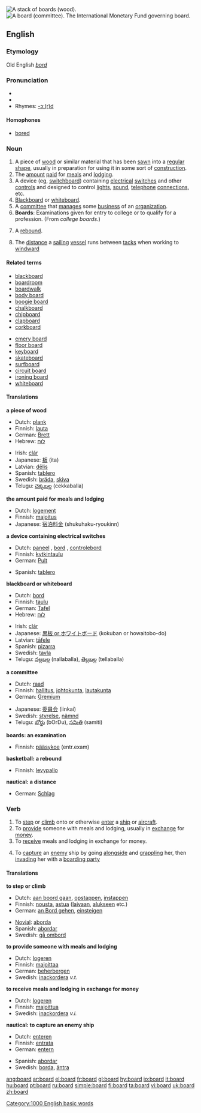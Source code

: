 [[Image:Wood from victoria mountain ash.jpg|thumb|right|A stack of boards (wood).]]
[[Image:Board of Governors International Monetary Fund.jpg|thumb|right|A board (committee).  The International Monetary Fund governing board.]]
==English==

{{rank|opposite|vast|isn't|974|board|associated|worse|safe}}

===Etymology===
Old English ''[[bord]]''

===Pronunciation===
* {{audio|en-us-board.ogg|Audio US}}
* {{IPA| [bɔ:rd]}}
* Rhymes: [[Rhymes:English:-ɔː(r)d|-ɔː(r)d]]

====Homophones====
*[[bored]]

===Noun===
{{en-noun}}

# A piece of [[wood]] or similar material that has been [[sawn]] into a [[regular]] [[shape]], usually in preparation for using it in some sort of [[construction]].
# The [[amount]] [[paid]] for [[meal]]s and [[lodging]].
# A device (eg, [[switchboard]]) containing [[electrical]] [[switch]]es and other [[control]]s and designed to control [[light]]s, [[sound]], [[telephone]] [[connection]]s, etc.
# [[Blackboard]] or [[whiteboard]].
# A [[committee]] that [[manage]]s some [[business]] of an [[organization]].
# '''Boards''': Examinations given for entry to college or to qualify for a profession.  (From ''college boards''.)
# {{cattag|basketball|colloquial}} A [[rebound]].
# {{nautical}} The [[distance]] a [[sailing]] [[vessel]] runs between [[tack]]s when working to [[windward]]

====Related terms====
{{top2}}
*[[blackboard]]
*[[boardroom]]
*[[boardwalk]]
*[[body board]]<!-- maybe also hyphenated and/or 1-word versions -->
*[[boogie board]]<!-- maybe also hyphenated and/or 1-word versions -->
*[[chalkboard]]
*[[chipboard]]
*[[clapboard]]
*[[corkboard]]
{{mid2}}
*[[emery board]]
*[[floor board]]<!-- maybe also hyphenated and/or 1-word versions -->
*[[keyboard]]
*[[skateboard]]
*[[surfboard]]
*[[circuit board]]
*[[ironing board]]
*[[whiteboard]]
{{bottom}}

====Translations====
'''a piece of wood'''
{{top}}
*Dutch: [[plank]] {{f}}
*Finnish: [[lauta]]
*German: [[Brett]] {{n}}
*Hebrew: [[לוח]] {{m}}
{{mid}}
*Irish: [[clár]]
*Japanese: [[板]] (ita)
*Latvian: [[dēlis]] {{m}}
*Spanish: [[tablero]] {{m}}
*Swedish: [[bräda]], [[skiva]]
*Telugu: [[చెక్కబల్ల]] (cekkaballa)
{{bottom}}

'''the amount paid for meals and lodging'''
{{top}}
*Dutch: [[logement]] {{n}}
*Finnish: [[majoitus]]
*Japanese: [[宿泊料金]] (shukuhaku-ryoukinn)
{{bottom}}

'''a device containing electrical switches'''
{{top}}
*Dutch: [[paneel]] {{n}}, [[bord]] {{n}}, [[controlebord]] {{n}}
*Finnish: [[kytkintaulu]]
*German: [[Pult]] {{n}}
{{mid}}
*Spanish: [[tablero]] {{m}}
{{bottom}}

'''blackboard or whiteboard'''
{{top}}
*Dutch: [[bord]] {{n}}
*Finnish: [[taulu]]
*German: [[Tafel]] {{f}}
*Hebrew: [[לוח]] {{m}}
{{mid}}
*Irish: [[clár]]
*Japanese: [[黒板 or ホワイトボード]] (kokuban or howaitobo-do)
*Latvian: [[tāfele]] {{f}}
*Spanish: [[pizarra]] {{f}}
*Swedish: [[tavla]]
*Telugu: [[నల్లబల్ల]] (nallaballa), [[తెల్లబల్ల]] (tellaballa)
{{bottom}}

'''a committee'''
{{top}}
*Dutch: [[raad]] {{m}}
*Finnish: [[hallitus]], [[johtokunta]], [[lautakunta]]
*German: [[Gremium]] {{n}}
{{mid}}
*Japanese: [[委員会]] (iinkai)
*Swedish: [[styrelse]], [[nämnd]]
*Telugu: [[బోర్డు]] (bOrDu), [[సమితి]] (samiti)
{{bottom}}

'''boards: an examination'''
{{top}}
*Finnish: [[pääsykoe]] (entr.exam)
{{bottom}}

'''basketball: a rebound'''
{{top}}
*Finnish: [[levypallo]]
{{bottom}}

'''nautical: a distance'''
{{top}}
*German: [[Schlag]] {{m}}
{{bottom}}

===Verb===
{{en-verb}}

# To [[step]] or [[climb]] onto or otherwise [[enter]] a [[ship]] or [[aircraft]].
# To [[provide]] someone with meals and lodging, usually in [[exchange]] for [[money]].
# To [[receive]] meals and lodging in exchange for money.
#{{nautical}} To [[capture]] an [[enemy]] ship by going [[alongside]] and [[grappling]] her, then [[invading]] her with a [[boarding party]]

====Translations====
'''to step or climb'''
{{top}}
*Dutch: [[aan boord gaan]], [[opstappen]], [[instappen]]
*Finnish: [[nousta]], [[astua]] ([[laiva]]an, [[alus|alukseen]] etc.)
*German: [[an Bord gehen]], [[einsteigen]]
{{mid}}
*[[Novial]]: [[aborda]]
*Spanish: [[abordar]]
*Swedish: [[gå ombord]]
{{bottom}}

'''to provide someone with meals and lodging'''
{{top}}
*Dutch: [[logeren]]
*Finnish: [[majoittaa]]
*German: [[beherbergen]]
*Swedish: [[inackordera]] ''v.t.''
{{bottom}}

'''to receive meals and lodging in exchange for money'''
{{top}}
*Dutch: [[logeren]]
*Finnish: [[majoittua]]
*Swedish: [[inackordera]] ''v.i.''
{{bottom}}

'''nautical: to capture an enemy ship'''
{{top}}
*Dutch: [[enteren]]
*Finnish: [[entrata]]
*German: [[entern]]
{{mid}}
*Spanish: [[abordar]]
*Swedish: [[borda]], [[äntra]]
{{bottom}}

[[Category:1000 English basic words]]

[[ang:board]]
[[ar:board]]
[[el:board]]
[[fr:board]]
[[gl:board]]
[[hy:board]]
[[io:board]]
[[it:board]]
[[hu:board]]
[[pt:board]]
[[ru:board]]
[[simple:board]]
[[fi:board]]
[[ta:board]]
[[vi:board]]
[[uk:board]]
[[zh:board]]